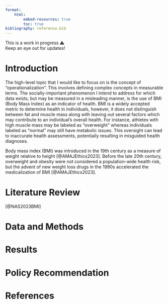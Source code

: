 ```yaml
---
format: 
    html: 
        embed-resources: true
        toc: true
bibliography: reference.bib
---
```


This is a work in progress ⚠️ <br>
Keep an eye out for updates!

# Introduction

The high-level topic that I would like to focus on is the concept of “operationalization”. This involves defining complex concepts in measurable terms. The socially-important phenomenon I intend to address for which data exists, but may be measured in a misleading manner, is the use of BMI (Body Mass Index) as an indicator of health. BMI is a widely accepted metric to determine health in individuals, however, it does not distinguish between fat and muscle mass along with leaving out several factors which may contribute to an individual’s overall health. For instance, athletes with high muscle mass may be labeled as “overweight” whereas individuals labeled as “normal” may still have metabolic issues. This oversight can lead to inaccurate health assessments, potentially resulting in misguided health diagnoses.

Body mass index (BMI) was introduced in the 19th century as a measure of weight relative to height [@AMAJEthics2023]. Before the late 20th century, overweight and obesity were not considered a population-wide health risk, but the advent of new weight loss drugs in the 1990s accelerated the medicalization of BMI [@AMAJEthics2023]. 

# Literature Review

[@NAS2023BMI]

# Data and Methods

# Results

# Policy Recommendation

# References

